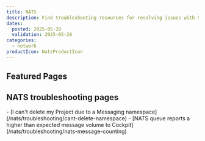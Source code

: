 ```yaml
---
title: NATS
description: Find troubleshooting resources for resolving issues with Scaleway NATS.
dates:
  posted: 2025-05-28
  validation: 2025-05-28
categories:
  - network
productIcon: NatsProductIcon
---
```


<ProductHeader
  productName="NATS troubleshooting"
  productLogo="nats"
  description="Learn how to fix the most common issues with Scaleway NATS."
/>

## Featured Pages

<Grid>
    <Card
      title="NATS FAQ"
      description="Answers to common questions"
      url="/nats/faq/"
      label="See more"
    />
    <Card
      title="NATS Overview"
      description="Understand NATS basics"
      url="/nats/reference-content/nats-overview/"
      label="See more"
    />
    <Card
      title="Using the NATS CLI"
      description="Basic commands and tips"
      url="/nats/api-cli/nats-cli/"
      label="See more"
    />

</Grid>

## NATS troubleshooting pages

<LinksList>
  - [I can't delete my Project due to a Messaging namespace](/nats/troubleshooting/cant-delete-namespace)
  - [NATS queue reports a higher than expected message volume to Cockpit](/nats/troubleshooting/nats-message-counting)
</LinksList>
